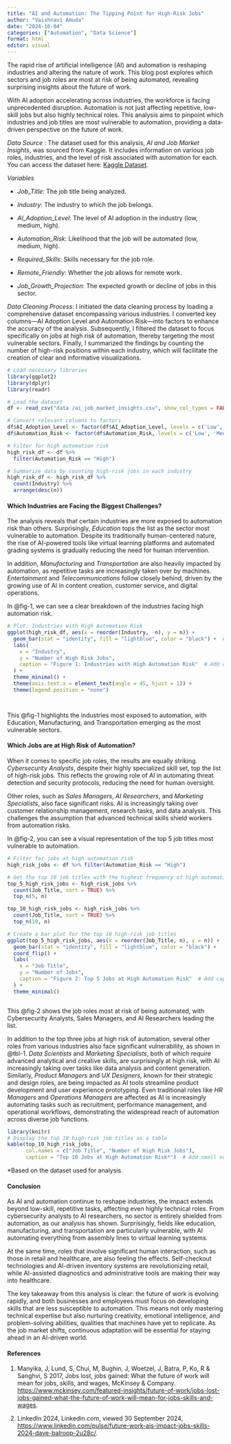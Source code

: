 ```yaml
---
title: "AI and Automation: The Tipping Point for High-Risk Jobs"
author: "Vaishnavi Amuda"
date: "2024-10-04"
categories: ["Automation", "Data Science"]
format: html
editor: visual
---
```


The rapid rise of artificial intelligence (AI) and automation is reshaping industries and altering the nature of work. This blog post explores which sectors and job roles are most at risk of being automated, revealing surprising insights about the future of work.

With AI adoption accelerating across industries, the workforce is facing unprecedented disruption. Automation is not just affecting repetitive, low-skill jobs but also highly technical roles. This analysis aims to pinpoint which industries and job titles are most vulnerable to automation, providing a data-driven perspective on the future of work.

*Data Source* : The dataset used for this analysis, *AI and Job Market Insights*, was sourced from Kaggle. It includes information on various job roles, industries, and the level of risk associated with automation for each. You can access the dataset here: [Kaggle Dataset](https://www.kaggle.com/datasets/uom190346a/ai-powered-job-market-insights).

*Variables*

-   *Job_Title*: The job title being analyzed.

-   *Industry*: The industry to which the job belongs.

-   *AI_Adoption_Level*: The level of AI adoption in the industry (low, medium, high).

-   *Automation_Risk*: Likelihood that the job will be automated (low, medium, high).

-   *Required_Skills*: Skills necessary for the job role.

-   *Remote_Friendly*: Whether the job allows for remote work.

-   *Job_Growth_Projection*: The expected growth or decline of jobs in this sector.

*Data Cleaning Process*: I initiated the data cleaning process by loading a comprehensive dataset encompassing various industries. I converted key columns—AI Adoption Level and Automation Risk—into factors to enhance the accuracy of the analysis. Subsequently, I filtered the dataset to focus specifically on jobs at high risk of automation, thereby targeting the most vulnerable sectors. Finally, I summarized the findings by counting the number of high-risk positions within each industry, which will facilitate the creation of clear and informative visualizations.

```r
# Load necessary libraries
library(ggplot2)
library(dplyr)
library(readr)

# Load the dataset
df <- read_csv("data /ai_job_market_insights.csv", show_col_types = FALSE)

# Convert relevant columns to factors
df$AI_Adoption_Level <- factor(df$AI_Adoption_Level, levels = c('Low', 'Medium', 'High'))
df$Automation_Risk <- factor(df$Automation_Risk, levels = c('Low', 'Medium', 'High'))

# Filter for high automation risk
high_risk_df <- df %>%
  filter(Automation_Risk == "High")

# Summarize data by counting high-risk jobs in each industry
high_risk_df <- high_risk_df %>%
  count(Industry) %>%
  arrange(desc(n))

```

#### Which Industries are Facing the Biggest Challenges?

The analysis reveals that certain industries are more exposed to automation risk than others. Surprisingly, *Education* tops the list as the sector most vulnerable to automation. Despite its traditionally human-centered nature, the rise of AI-powered tools like virtual learning platforms and automated grading systems is gradually reducing the need for human intervention.

In addition, *Manufacturing* and *Transportation* are also heavily impacted by automation, as repetitive tasks are increasingly taken over by machines. *Entertainment* and *Telecommunications* follow closely behind, driven by the growing use of AI in content creation, customer service, and digital operations.

In @fig-1, we can see a clear breakdown of the industries facing high automation risk.

```r

# Plot: Industries with High Automation Risk
ggplot(high_risk_df, aes(x = reorder(Industry, -n), y = n)) +
  geom_bar(stat = "identity", fill = "lightblue", color = "black") +  # Set fill to a single color
  labs(
    x = "Industry", 
    y = "Number of High Risk Jobs",
    caption = "Figure 1: Industries with High Automation Risk"  # Add caption below the plot
  ) +
  theme_minimal() +
  theme(axis.text.x = element_text(angle = 45, hjust = 1)) +
  theme(legend.position = "none")




```

This @fig-1 highlights the industries most exposed to automation, with Education, Manufacturing, and Transportation emerging as the most vulnerable sectors.

#### Which Jobs are at High Risk of Automation?

When it comes to specific job roles, the results are equally striking. *Cybersecurity Analysts*, despite their highly specialized skill set, top the list of high-risk jobs. This reflects the growing role of AI in automating threat detection and security protocols, reducing the need for human oversight.

Other roles, such as *Sales Managers*, *AI Researchers*, and *Marketing Specialists*, also face significant risks. AI is increasingly taking over customer relationship management, research tasks, and data analysis. This challenges the assumption that advanced technical skills shield workers from automation risks.

In @fig-2, you can see a visual representation of the top 5 job titles most vulnerable to automation.

```r
# Filter for jobs at high automation risk
high_risk_jobs <- df %>% filter(Automation_Risk == "High")

# Get the top 10 job titles with the highest frequency of high automation risk
top_5_high_risk_jobs <- high_risk_jobs %>% 
  count(Job_Title, sort = TRUE) %>% 
  top_n(5, n)

top_10_high_risk_jobs <- high_risk_jobs %>% 
  count(Job_Title, sort = TRUE) %>% 
  top_n(10, n)

# Create a bar plot for the top 10 high-risk job titles
ggplot(top_5_high_risk_jobs, aes(x = reorder(Job_Title, n), y = n)) +
  geom_bar(stat = "identity", fill = "lightblue", color = "black") +
  coord_flip() +
  labs(
    x = "Job Title", 
    y = "Number of Jobs",
    caption = "Figure 2: Top 5 Jobs at High Automation Risk"  # Add caption below the plot
  ) +
  theme_minimal()



```

This @fig-2 shows the job roles most at risk of being automated, with Cybersecurity Analysts, Sales Managers, and AI Researchers leading the list.

In addition to the top three jobs at high risk of automation, several other roles from various industries also face significant vulnerability, as shown in @tbl-1. *Data Scientists* and *Marketing Specialists*, both of which require advanced analytical and creative skills, are surprisingly at high risk, with AI increasingly taking over tasks like data analysis and content generation. Similarly, *Product Managers* and *UX Designers,* known for their strategic and design roles, are being impacted as AI tools streamline product development and user experience prototyping. Even traditional roles like *HR Managers* and *Operations Managers* are affected as AI is increasingly automating tasks such as recruitment, performance management, and operational workflows, demonstrating the widespread reach of automation across diverse job functions.

```r
library(knitr)
# Display the top 10 high-risk job titles as a table
kable(top_10_high_risk_jobs, 
      col.names = c("Job Title", "Number of High Risk Jobs"),
      caption = "Top 10 Jobs at High Automation Risk*")  # Add small note to the caption


```

\*Based on the dataset used for analysis

#### Conclusion

As AI and automation continue to reshape industries, the impact extends beyond low-skill, repetitive tasks, affecting even highly technical roles. From cybersecurity analysts to AI researchers, no sector is entirely shielded from automation, as our analysis has shown. Surprisingly, fields like education, manufacturing, and transportation are particularly vulnerable, with AI automating everything from assembly lines to virtual learning systems.

At the same time, roles that involve significant human interaction, such as those in retail and healthcare, are also feeling the effects. Self-checkout technologies and AI-driven inventory systems are revolutionizing retail, while AI-assisted diagnostics and administrative tools are making their way into healthcare.

The key takeaway from this analysis is clear: the future of work is evolving rapidly, and both businesses and employees must focus on developing skills that are less susceptible to automation. This means not only mastering technical expertise but also nurturing creativity, emotional intelligence, and problem-solving abilities, qualities that machines have yet to replicate. As the job market shifts, continuous adaptation will be essential for staying ahead in an AI-driven world.

#### References

1.  Manyika, J, Lund, S, Chui, M, Bughin, J, Woetzel, J, Batra, P, Ko, R & Sanghvi, S 2017, Jobs lost, jobs gained: What the future of work will mean for jobs, skills, and wages, McKinsey & Company. <https://www.mckinsey.com/featured-insights/future-of-work/jobs-lost-jobs-gained-what-the-future-of-work-will-mean-for-jobs-skills-and-wages>.

2.  LinkedIn 2024, Linkedin.com, viewed 30 September 2024, <https://www.linkedin.com/pulse/future-work-ais-impact-jobs-skills-2024-dave-balroop-2u28c/>.
